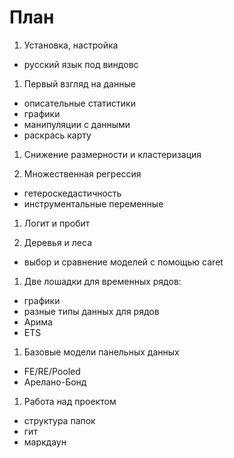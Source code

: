 # План {#intro}



1. Установка, настройка

- русский язык под виндовс

1. Первый взгляд на данные
- описательные статистики
- графики
- манипуляции с данными
- раскрась карту

1. Снижение размерности и кластеризация

1. Множественная регрессия

- гетероскедастичность
- инструментальные переменные

1. Логит и пробит

1. Деревья и леса

- выбор и сравнение моделей с помощью caret


1. Две лошадки для временных рядов:
- графики
- разные типы данных для рядов
- Арима
- ETS

1. Базовые модели панельных данных
- FE/RE/Pooled
- Арелано-Бонд


1. Работа над проектом
- структура папок
- гит
- маркдаун




